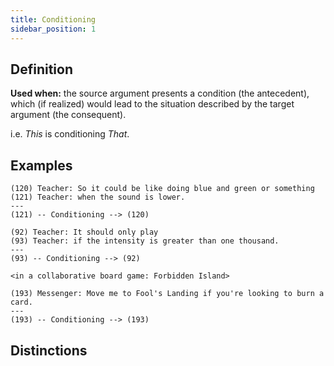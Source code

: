 ```yaml
---
title: Conditioning
sidebar_position: 1
---
```


## Definition

**Used when:** the source argument presents a condition (the antecedent), which (if realized) would lead to the situation described by the target argument (the consequent).

i.e. *This* is conditioning *That*.

## Examples

```
(120) Teacher: So it could be like doing blue and green or something
(121) Teacher: when the sound is lower.
---
(121) -- Conditioning --> (120)
```

```
(92) Teacher: It should only play
(93) Teacher: if the intensity is greater than one thousand.
---
(93) -- Conditioning --> (92)
```

```
<in a collaborative board game: Forbidden Island>

(193) Messenger: Move me to Fool's Landing if you're looking to burn a card.
---
(193) -- Conditioning --> (193)
```

## Distinctions


<Markdown />
